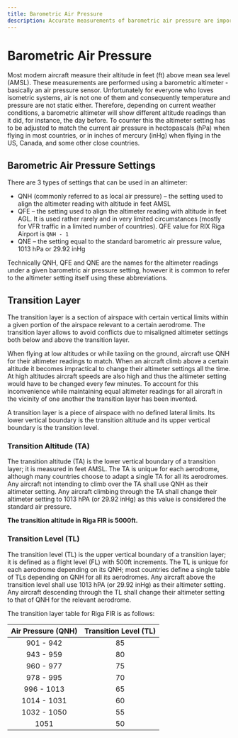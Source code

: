 ```yaml
---
title: Barometric Air Pressure
description: Accurate measurements of barometric air pressure are important to maintain vertical separation between aircraft. The transition layer allows to avoid conflicts due to misaligned altimeter settings both below and above the transition layer.
---
```


# Barometric Air Pressure

Most modern aircraft measure their altitude in feet (ft) above mean sea level (AMSL). These measurements are performed using a barometric altimeter - basically an air pressure sensor. Unfortunately for everyone who loves isometric systems, air is not one of them and consequently temperature and pressure are not static either. Therefore, depending on current weather conditions, a barometric altimeter will show different altitude readings than it did, for instance, the day before. To counter this the altimeter setting has to be adjusted to match the current air pressure in hectopascals (hPa) when flying in most countries, or in inches of mercury (inHg) when flying in the US, Canada, and some other close countries.

## Barometric Air Pressure Settings

There are 3 types of settings that can be used in an altimeter:

- QNH (commonly referred to as local air pressure) – the setting used to align the altimeter reading with altitude in feet AMSL
- QFE – the setting used to align the altimeter reading with altitude in feet AGL. It is used rather rarely and in very limited circumstances (mostly for VFR traffic in a limited number of countries). QFE value for RIX Riga Airport is `QNH - 1`
- QNE – the setting equal to the standard barometric air pressure value, 1013 hPa or 29.92 inHg

Technically QNH, QFE and QNE are the names for the altimeter readings under a given barometric air pressure setting, however it is common to refer to the altimeter setting itself using these abbreviations.

## Transition Layer

The transition layer is a section of airspace with certain vertical limits within a given portion of the airspace relevant to a certain aerodrome. The transition layer allows to avoid conflicts due to misaligned altimeter settings both below and above the transition layer.

When flying at low altitudes or while taxiing on the ground, aircraft use QNH for their altimeter readings to match. When an aircraft climb above a certain altitude it becomes impractical to change their altimeter settings all the time. At high altitudes aircraft speeds are also high and thus the altimeter setting would have to be changed every few minutes. To account for this inconvenience while maintaining equal altimeter readings for all aircraft in the vicinity of one another the transition layer has been invented.

A transition layer is a piece of airspace with no defined lateral limits. Its lower vertical boundary is the transition altitude and its upper vertical boundary is the transition level.

### Transition Altitude (TA)

The transition altitude (TA) is the lower vertical boundary of a transition layer; it is measured in feet AMSL. The TA is unique for each aerodrome, although many countries choose to adapt a single TA for all its aerodromes. Any aircraft not intending to climb over the TA shall use QNH as their altimeter setting. Any aircraft climbing through the TA shall change their altimeter setting to 1013 hPA (or 29.92 inHg) as this value is considered the standard air pressure.

**The transition altitude in Riga FIR is 5000ft.**

### Transition Level (TL)

The transition level (TL) is the upper vertical boundary of a transition layer; it is defined as a flight level (FL) with 500ft increments. The TL is unique for each aerodrome depending on its QNH; most countries define a single table of TLs depending on QNH for all its aerodromes. Any aircraft above the transition level shall use 1013 hPA (or 29.92 inHg) as their altimeter setting. Any aircraft descending through the TL shall change their altimeter setting to that of QNH for the relevant aerodrome.

The transition layer table for Riga FIR is as follows:

| Air Pressure (QNH) | Transition Level (TL) |
| :----------------: | :-------------------: |
|     901 - 942      |          85           |
|     943 - 959      |          80           |
|     960 - 977      |          75           |
|     978 - 995      |          70           |
|     996 - 1013     |          65           |
|    1014 - 1031     |          60           |
|    1032 - 1050     |          55           |
|        1051        |          50           |
